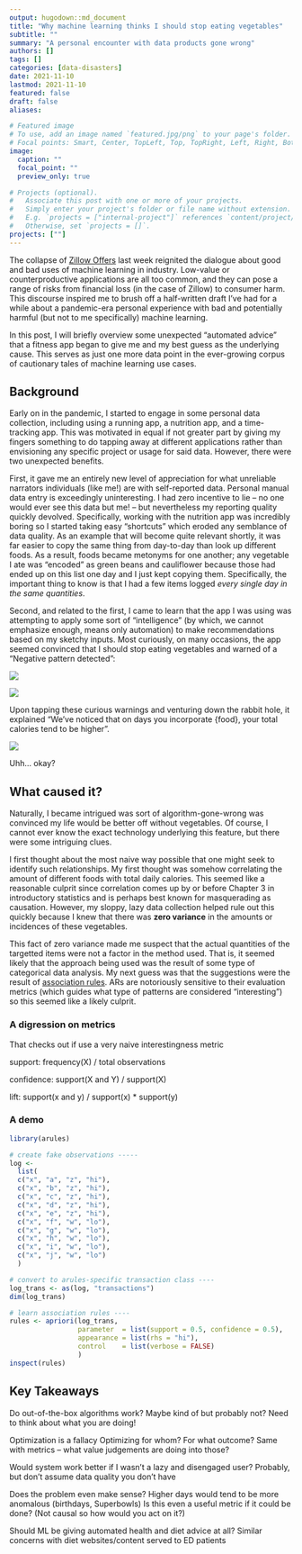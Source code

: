 ```yaml
---
output: hugodown::md_document
title: "Why machine learning thinks I should stop eating vegetables"
subtitle: ""
summary: "A personal encounter with data products gone wrong"
authors: []
tags: []
categories: [data-disasters]
date: 2021-11-10
lastmod: 2021-11-10
featured: false
draft: false
aliases:

# Featured image
# To use, add an image named `featured.jpg/png` to your page's folder.
# Focal points: Smart, Center, TopLeft, Top, TopRight, Left, Right, BottomLeft, Bottom, BottomRight.
image:
  caption: ""
  focal_point: ""
  preview_only: true

# Projects (optional).
#   Associate this post with one or more of your projects.
#   Simply enter your project's folder or file name without extension.
#   E.g. `projects = ["internal-project"]` references `content/project/deep-learning/index.md`.
#   Otherwise, set `projects = []`.
projects: [""]
---
```


The collapse of [Zillow Offers](https://www.nytimes.com/2021/11/02/business/zillow-q3-earnings-home-flipping-ibuying.html) last week reignited the dialogue about good and bad uses of machine learning in industry. Low-value or counterproductive applications are all too common, and they can pose a range of risks from financial loss (in the case of Zillow) to consumer harm. This discourse inspired me to brush off a half-written draft I've had for a while about a pandemic-era personal experience with bad and potentially harmful (but not to me specifically) machine learning.

In this post, I will briefly overview some unexpected "automated advice" that a fitness app began to give me and my best guess as the underlying cause. This serves as just one more data point in the ever-growing corpus of cautionary tales of machine learning use cases.

## Background 

Early on in the pandemic, I started to engage in some personal data collection, including using a running app, a nutrition app, and a time-tracking app. This was motivated in equal if not greater part by giving my fingers something to do tapping away at different applications rather than envisioning any specific project or usage for said data. However, there were two unexpected benefits. 

First, it gave me an entirely new level of appreciation for what unreliable narrators individuals (like me!) are with self-reported data. Personal manual data entry is exceedingly uninteresting. I had zero incentive to lie -- no one would ever see this data but me! -- but nevertheless my reporting quality quickly devolved. Specifically, working with the nutrition app was incredibly boring so I started taking easy "shortcuts" which eroded any semblance of data quality. As an example that will become quite relevant shortly, it was far easier to copy the same thing from day-to-day than look up different foods. As a result, foods became metonyms for one another; any vegetable I ate was "encoded" as green beans and cauliflower because those had ended up on this list one day and I just kept copying them. Specifically, the important thing to know is that I had a few items logged *every single day in the same quantities*. 

Second, and related to the first, I came to learn that the app I was using was attempting to apply some sort of "intelligence" (by which, we cannot emphasize enough, means only automation) to make recommendations based on my sketchy inputs. Most curiously, on many occasions, the app seemed convinced that I should stop eating vegetables and warned of a "Negative pattern detected":

![](bean.JPG)

![](cauli.JPG)

Upon tapping these curious warnings and venturing down the rabbit hole, it explained "We've noticed that on days you incorporate {food}, your total calories tend to be higher".

![](featured.JPG)

Uhh... okay?

## What caused it?

Naturally, I became intrigued was sort of algorithm-gone-wrong was convinced my life would be better off without vegetables. Of course, I cannot ever know the exact technology underlying this feature, but there were some intriguing clues. 

I first thought about the most naive way possible that one might seek to identify such relationships. My first thought was somehow correlating the amount of different foods with total daily calories. This seemed like a reasonable culprit since correlation comes up by or before Chapter 3 in introductory statistics and is perhaps best known for masquerading as causation. However, my sloppy, lazy data collection helped rule out this quickly because I knew that there was **zero variance** in the amounts or incidences of these vegetables. 

This fact of zero variance made me suspect that the actual quantities of the targetted items were not a factor in the method used. That is, it seemed likely that the approach being used was the result of some type of categorical data analysis. My next guess was that the suggestions were the result of [association rules](https://en.wikipedia.org/wiki/Association_rule_learning). ARs are notoriously sensitive to their evaluation metrics (which guides what type of patterns are considered "interesting") so this seemed like a likely culprit.

### A digression on metrics



That checks out if use a very naive interestingness metric

support: frequency(X) / total observations

confidence: support(X and Y) / support(X)

lift: support(x and y) / support(x) * support(y)

### A demo


```r
library(arules)

# create fake observations -----
log <-
  list(
  c("x", "a", "z", "hi"),
  c("x", "b", "z", "hi"),
  c("x", "c", "z", "hi"),
  c("x", "d", "z", "hi"),
  c("x", "e", "z", "hi"),
  c("x", "f", "w", "lo"),
  c("x", "g", "w", "lo"),
  c("x", "h", "w", "lo"),
  c("x", "i", "w", "lo"),
  c("x", "j", "w", "lo")
  )

# convert to arules-specific transaction class ----
log_trans <- as(log, "transactions")
dim(log_trans)

# learn association rules ----
rules <- apriori(log_trans,
                 parameter  = list(support = 0.5, confidence = 0.5),
                 appearance = list(rhs = "hi"),
                 control    = list(verbose = FALSE)
                 )
inspect(rules)
```


## Key Takeaways

Do out-of-the-box algorithms work?
Maybe kind of but probably not?
Need to think about what you are doing! 

Optimization is a fallacy
Optimizing for whom? For what outcome? 
Same with metrics -- what value judgements are doing into those?

Would system work better if I wasn't a lazy and disengaged user?
Probably, but don't assume data quality you don't have

Does the problem even make sense?
Higher days would tend to be more anomalous (birthdays, Superbowls)
Is this even a useful metric if it could be done? (Not causal so how would you act on it?)

Should ML be giving automated health and diet advice at all?
Similar concerns with diet websites/content served to ED patients



